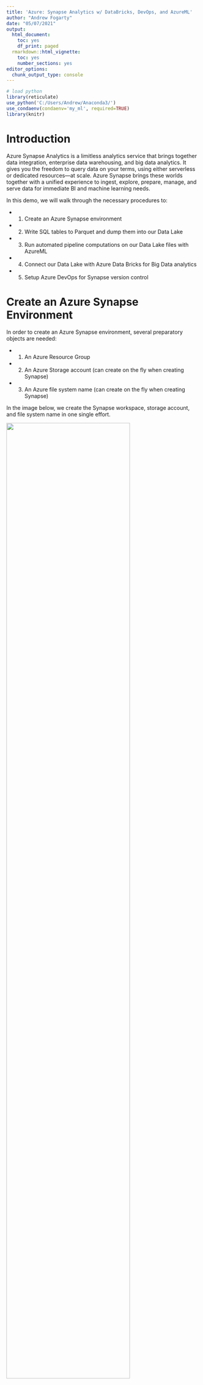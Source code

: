 ```yaml
---
title: 'Azure: Synapse Analytics w/ DataBricks, DevOps, and AzureML'
author: "Andrew Fogarty"
date: "05/07/2021"
output:
  html_document:
    toc: yes
    df_print: paged
  rmarkdown::html_vignette:
    toc: yes
    number_sections: yes
editor_options:
  chunk_output_type: console
---
```


```r
# load python
library(reticulate)
use_python('C:/Users/Andrew/Anaconda3/')
use_condaenv(condaenv='my_ml', required=TRUE)
library(knitr)
```



# Introduction

Azure Synapse Analytics is a limitless analytics service that brings together data integration, enterprise data warehousing, and big data analytics. It gives you the freedom to query data on your terms, using either serverless or dedicated resources—at scale. Azure Synapse brings these worlds together with a unified experience to ingest, explore, prepare, manage, and serve data for immediate BI and machine learning needs.


In this demo, we will walk through the necessary procedures to:

* 1. Create an Azure Synapse environment
* 2. Write SQL tables to Parquet and dump them into our Data Lake
* 3. Run automated pipeline computations on our Data Lake files with AzureML
* 4. Connect our Data Lake with Azure Data Bricks for Big Data analytics
* 5. Setup Azure DevOps for Synapse version control



# Create an Azure Synapse Environment

In order to create an Azure Synapse environment, several preparatory objects are needed:

* 1. An Azure Resource Group
* 2. An Azure Storage account (can create on the fly when creating Synapse)
* 3. An Azure file system name (can create on the fly when creating Synapse)

In the image below, we create the Synapse workspace, storage account, and file system name in one single effort.


![](1.png){ width=80% }


# Initiate Azure Synapse Analytics

We can now launch Azure Synapse Analytics, which looks like the below image:

![](2.png){ width=80% }


# Create SQL Server and Database

We will first create a basic SQL server and database with `AdventureWorks` data so that we can gain experience setting that up before we extract information from there. When creating the SQL server, ensure that you access the `Networking` tab and select: `Allow Azure services and resources to access this server`.

![](3.png){ width=80% }

## Create AdventureWorks Database

Azure makes it easy to load a SQL database with sample data. Once the SQL server is provisioned, we need to create an Azure SQL Database in a similar fashion. Ensure that on the `Additional settings` tab, you select `Sample` from `Use existing data`.

![](4.png){ width=80% }

## Giving Synapse Access to the SQL Server

Next, we need to create some specific permissions for Synapse such that it can connect to our SQL data base. This requires that we gain access to our SQL server to execute a few commands. There are two ways to do this:

1. Set a firewall allowance for your IP. On the SQL Database page, select `Set server firewall`. Find your IP address and specify it here; hit `Save`. Now, you can select `Query editor` on the SQL Database page and login with the username and password you instantiated.

![](5.png){ width=80% }

2. Set yourself as an Azure Active Directory admin over the SQL *Server*. Now, return to the SQL *Database*, select `Query editor`, and login with Azure Active Directory.

![](6.png){ width=80% }

### Query Editor Commands

Now that we have access to our SQL server, we need to execute a few commands to let our Synapse application have `Managed Identity` access to it.

```sql
create user [synapseaftemp] from external provider;
exec sp_addrolemember 'db_datareader', 'synapseaftemp';
```

This should successfully run. Now we are ready to instantiate a link to our SQL database with Azure Synapse.

![](7.png){ width=80% }

# Create a Connection to Azure SQL Database

To use a modern data warehousing technology like a Data Lake, we need to fill it with data. Data Lakes store data of any size, shape, and speed, and do all types of processing and analytics across platforms and languages. Synapse can fill our Data Lake with data from just about any source we can imagine, but to do that, we must setup connections between the sources of our data (e.g., SQL tables) and the sink (our Data Lake) so that we can copy the data and have our own versions for analysis.

Our first task is to connect to an Azure SQL Database which has the commonly known `AdventureWorks` data set already loaded. We take the following steps:

1. Select the `Data` tab
2. Select the `Linked`tab
3. Press the `+` sign 
4. Select `Integration dataset`
5. Select `Azure`
6. Select `Azure SQL Database` -- the data source we want a connection with
7. Provide a unique name for the connection; here we use `aw_tables`
8. Select `+` under Linked Service; as its our first time establishing a connection here
9. Provide another name for the linked service; here we use `sqldatabase_adventureworks`
10. Select the server from subscription (or manually)
11. Select the `Server name`: `awtempserver` 
12. Select the `Database name`: `adventureworks`
13. Select `Authentication type`: `Managed Identity` (the SQL commands above gave it this privilege)
14. Test the connection and create it if successful
15. Choose no specific table name (unless desired)
16. Select the `Import schema`: `None`

![](8.png){ width=80% }

We now have a connection established to our SQL database, select `Publish all`!


# Copy SQL Database Data to Azure Data Lake Storage Gen2


Now we are ready to retrieve data from our SQL database. We proceed with the following steps:

1. Select the `Integrate` tab on the left of Synapse
2. Press the `+` sign 
3. Select `Copy Data tool`
4. Select `Built-in copy task`
5. Press `Next`
6. For `Source data store`, select the `Connection`: `sqldatabase_adventureworks`
7. Select the tables we want to retrieve: `SalesLT.Address` and `SalesLT.Customer`
8. Press `Next`
9. Apply no filter -- Press `Next`
10. For `Destination data store`, select `Connection`: `synapseaftemp-WorkspaceDefaultStorage` (our ADLSGen2), `Folder path`: `root/RAW/adventure_works` (where the parquet files will be stored), `Folder name suffix`: replace `.txt` with `.parquet` (or the extension of the file you want to use in the next step)
11. For `File format settings`, select `Parquet` from `File format`, select `Next`
12. Specify our data copy pipeline with an interpretable name: `aw_datacopy_pipeline`
13. Review the `Summary` and select `Next`, and then `Finish`


Now we can take a peak into our data lake and see that our pipeline successfully extracted our tables and placed them into the `root/RAW/adventure_works` folder.

![](9.png){ width=80% }

# Integrate Synapse with AzureML

## Generate Service Principal Security

Next, lets see how we can access and analyze the information in our data lake in conjunction with AzureML. At this stage, we assume that you have created an AzureML resource, created a compute cluster to use, and created a new notebook.

Next, we need to create a Service Principal. Service Prinicpals manages authentication and comes into handy when we want to automate workflows. This type of authentication decouples the authentication process from any specific user and allows for managed access control. To create a Service Principal, we:

1. Enter Azure Active Directory from the Azure Portal
2. Select `App registrations`
3. Select `new registration`
4. Give it a unique and task familiar name, e.g., AzureML SP CHIECXO
5. Assign it a single tenant
6. Select `Register`

Next, we need to retrieve information of interest from the app registration page:

1. Application (client) ID
2. Directory (tenant) ID
3. Secret

The secret is obtained by selecting `Certificates & secrets` and generating a `new client secret`. Save this information, as follows, to a file named `.env`.

```
AML_TENANT_ID=Directory (tenant) ID
AML_PRINCIPAL_ID=Application (client) ID
AML_PRINCIPAL_PASS=Secret
```

We do this in order to hide away this information from our notebooks. We will store this file on AzureML and load it with the python package `python-dotenv`.

## Ensure AzureML is Updated

First, run these commands in a jupyter notebook:

```python
!pip install --upgrade azureml-core
!pip install --upgrade azureml-pipeline-core
!pip install --upgrade azureml-sdk
!pip install --upgrade azureml-defaults
!pip install python-dotenv
```

## Establish the Service Principal


```python
# instantiate the service principal
sp = ServicePrincipalAuthentication(tenant_id=os.environ['AML_TENANT_ID'],
                                    service_principal_id=os.environ['AML_PRINCIPAL_ID'],
                                    service_principal_password=os.environ['AML_PRINCIPAL_PASS'])
```

## Establish a Workspace


```python
# instantiate a workspace
ws = Workspace(subscription_id = "2c3b88a1-7aa0-4107-b413-d4c701e0afc8",
               resource_group = "rg_chie_training",
               auth=sp,  # use service principal auth
               workspace_name = "training_aml")

print("Found workspace {} at location {}".format(ws.name, ws.location))
```

## Establish a Compute Cluster


```python
# choose a name for your CPU cluster
cpu_cluster_name = "cpu-cluster"

# Verify that cluster does not exist already
try:
    cpu_cluster = ComputeTarget(workspace=ws, name=cpu_cluster_name)
    print('Found existing cluster, use it.')
except ComputeTargetException:
    compute_config = AmlCompute.provisioning_configuration(vm_size='Standard_DS3_v2',
                                                            idle_seconds_before_scaledown='400',
                                                            min_nodes=0,
                                                            max_nodes=4)
    cpu_cluster = ComputeTarget.create(ws, cpu_cluster_name, compute_config)

cpu_cluster.wait_for_completion(show_output=True)
```

## Create Compute Package Dependencies


```python
# create a new runconfig object
aml_run_config = RunConfiguration()

# use the aml_compute you created above. 
aml_run_config.target = cpu_cluster

# set docker base image to the default CPU-based image
aml_run_config.environment.docker.base_image = DEFAULT_CPU_IMAGE

# Use conda_dependencies.yml to create a conda environment in the Docker image for execution
aml_run_config.environment.python.user_managed_dependencies = False

# Specify CondaDependencies obj, add necessary packages
aml_run_config.environment.python.conda_dependencies = CondaDependencies.create(
    conda_packages=['pip', 'pandas', 'numpy', 'python==3.6'], 
    pip_packages=['azureml-core==1.31.0', 'azureml-sdk', 'python-dotenv'])

print ("Run configuration created.")
```


## Generate Access to the ADLSGen2 Data Lake

To setup a link to the Synapse ADLSGen2 Data Lake, we need to instantiate the code below and retrieve a bunch of information as follows:

1. `subscription_id`: the subscription ID of the ADLSGen2 account found on the Azure portal -> Containers
2. `resource_group`: the resource group that is paying for the ADLSGen2 account
3. `account_name`: the name of the storage account associated with the ADLSGen2 found on Azure portal -> Containers
4. `tenant_id`: the tenant ID of your organization
5. `client_id`: the Service Principal client ID. You must go to the Azure portal, click App Registration, and create a new app registration for the ADLSGen2 account. The client ID for this app registration goes here.
6. `client_secret`: the secret for the app registration. To create one, go to: Azure Active Directory -> App Registration (for #5 above) -> Certificates & secrets


```python
# set ADLS Gen2 storage account alias in AML
adlsgen2_datastore_name = 'my_lake'

# subscription id of ADLS account
subscription_id=os.getenv("ADL_SUBSCRIPTION", "redacted")
# resource group of ADLS account
resource_group=os.getenv("ADL_RESOURCE_GROUP", "redacted")

# ADLS Gen2 account name
account_name=os.getenv("ADLSGEN2_ACCOUNTNAME", "aflake")
# tenant id of service principal -> Azure Active Directory
tenant_id=os.getenv("ADLSGEN2_TENANT", "redacted")
# client id of service principal -> Azure Active Directory -> App Registration
client_id=os.getenv("ADLSGEN2_CLIENTID", "redacted")
# the secret of service principal -> Azure Active Directory -> App Registration -> Certificates & secrets
client_secret=os.getenv("ADLSGEN2_CLIENT_SECRET", "redacted") 

adlsgen2_datastore = Datastore.register_azure_data_lake_gen2(workspace=ws,
                                                             datastore_name=adlsgen2_datastore_name,
                                                             account_name=account_name, # ADLS Gen2 account name
                                                             filesystem='root', # ADLS Gen2 filesystem
                                                             tenant_id=tenant_id, # tenant id of sp
                                                             client_id=client_id, # client id of sp
                                                             client_secret=client_secret) # the secret of sp
```



## Pipeline Preparation

Notice that the location information below ignores `root`, the name of the container for the ADLSGen2 account. This is necessary because we already specify the filesystem above in `adlsgen2_datastore`.

```python
# create a Dataset object from parquet files located on the data lake
my_dataset = Dataset.Tabular.from_parquet_files([(adlsgen2_datastore, '/RAW/adventure_works/SalesLTAddress.parquet')])
```

```python
# location to write pipeline output to
step1_output_data_adlsgen2 = OutputFileDatasetConfig(name="processed_data",
                                                    destination=(adlsgen2_datastore, "/RAW/out")
                                                    ).as_upload(overwrite=True)
```

Next we instantiate a `PythonScriptStep` which is the workhorse of an AzureML pipeline.

```python
# pipeline step 1
step1 = PythonScriptStep(
    name="generate_data",
    inputs=[my_dataset.as_named_input('raw_data')],
    script_name="scripts/do_stuff.py",
    arguments=["--save", step1_output_data_adlsgen2],
    runconfig=aml_run_config,
    allow_reuse=False
)
```

## Create do_stuff.py Pipeline Script

To do things to our parquet data, we need to prepare our `scripts/do_stuff.py` file located in AzureML very carefully. Below is an minimally working example:


```python
#
import os
from azureml.core import Run
import argparse
import pandas as pd

# load argparse
# note that --save refers to --save in PythonScriptStep
parser = argparse.ArgumentParser()
parser.add_argument("--save", type=str)
args = parser.parse_args()

# access input data
# note that 'raw_data' refers to my_dataset.as_named_input('raw_data') in PythonScriptStep
run = Run.get_context()
raw_data = run.input_datasets["raw_data"]

# turn the data into a dataframe
df1 = raw_data.to_pandas_dataframe()

# do something to the dataframe here



# finish by writing the processed data to storage
if not (args.save is None):
    os.makedirs(args.save, exist_ok=True)
    print("%s created" % args.save)
    path = args.save + "/processed.parquet"  # file name for parquet in ADLSGen2
    write_df = df1.to_parquet(path)
    
#
```

## Execute the Pipeline

Now we can execute the pipeline. If successful, we will move on to publish it so we can continually trigger it as our needs require.

```python
# build the pipeline
pipeline1 = Pipeline(workspace=ws, steps=[step1])

# validate the pipeline
pipeline1.validate

# submit a pipeline run
pipeline_run1 = Experiment(ws, 'run_synapse_data').submit(pipeline1)

# run and wait for completion to check its results
pipeline_run1.wait_for_completion(show_output=True)
```


## Publish the Pipeline

If we want to run this pipeline repeatedly through Synapse or AzureML, we need to publish it. The endpoint below provides the unique identifiers needed to select the pipeline from among the many we create.


```python
# publish the pipeline for use in Synapse
published_pipeline = pipeline_run1.publish_pipeline(
    name='synapse_aml_pipeline',
    description='Endpoint for transforming synapse data and uploading to blob storage',
    version='1.0')

print(published_pipeline.endpoint)
```





# Create a Synapse-AzureML Pipeline


To close the Synapse -> AzureML pipeline loop, we need to establish a link between AzureML and Synapse so we can hook up our pipeline. To do so, we need to go into our AzureML resource and give our Synapse application a `contributor` role through `Access control (IAM)`. Once complete, we must do the following in Synapse to establish a connection:

1. Select the `Integrate` tab on the left of Synapse
2. Under the `Activities` column, select `Machine Learning` and drag `Machine Learning Execute Pipeline` onto the pipeline space.
3. Click `Machine Learning Execute Pipeline` and select the `Settings` tab.
4. Establish a new Azure Machine Learning linked service
5. Test the connection and save.


## Run AzureML Pipeline after Synapse Copies Fresh Data to the ADLSGen2

With a connection in hand, we can now connect our Synapse pipeline to AzureML such that after Synapse brings in fresh data to our data lake we can then have AzureML run some arbitrarily complex processing on it and save its output back to our data lake. To do so, we need to:

1. Select the `Machine Learning Execute Pipeline`
2. Select `Settings`
3. For `Machine Learning pipeline name`, choose our published pipeline name: `synapse_aml_pipeline`
4. For `Machine learning pipeline ID`, choose the most recent result, or, the value returned from the above command in AzureML: `print(published_pipeline.endpoint)`
5. Publish


![](10.png){ width=80% }


## Trigger the Synapse-AzureML Pipeline

We are now ready to trigger the full pipeline which will:


1. Copy fresh data from our SQL database and place it into our data lake
2. AzureML will read and arbitrarily transform the data and then save it back to the data lake into the `out` folder

To run this operation, we need to select the `Integrate` tab on the left and select `Add trigger` -> `Trigger Now`.


# Connect Azure Data Lake Storage Gen2 to Azure Data Bricks

Our next logical task is to use our data in analysis with Data Bricks for parallel computing. To begin this process, we want to create an Azure Databricks workspace through the Azure Services homepage.


![](11.png){ width=80% }

With our Data Bricks instance created, our next step is to create the security architecture that will allow Data Bricks to interact with our Data Lake.


Our first step is to create a key vault named `dbkvdemo` using Azure `Key vaults`. Next, we access Azure `App registrations` and create a new registration called `db_app`. We want to extract a couple important items from our registration once it is completed:

* Application (client) ID: 40ee072f-1759-4148-956a-c9f395cd5ad0
* Directory (tenant) ID: 72f988bf-86f1-41af-91ab-2d7cd011db47

Next, we need to create a `Client secret` inside our `App registrations` for `db_app`. We do this by selecting `Certificates & secrets` in the left pane, clicking `+` for `New client secret`, adding a description `db_secret` and setting an appropriate expiration. We then want to copy the value for `db_secret` which should now be visible and will no longer be available after we leave this window: h_tVc.b2Z-Pq-alr~WU56mNm8V00Sez8l6.

Now, we need to return to our `Key vaults` where we select our key vault `dbkvdemo` and select `Secrets` on the left pane. We then select `+ Generate/Import`, give it a name, `dbappkey`, and give it the value from the `App registrations` -> `Certificates & secrets` -> `Client secrets` -> `Value` (h_tVc.b2Z-Pq-alr~WU56mNm8V00Sez8l6).

Now, we need to create a `Secret Scope` in Data Bricks. We can access that by opening our Data Bricks connection and editing its URL like so: `https://adb-368901377989901.1.azuredatabricks.net/?o=368901377989901` such that we add on this to the end: `#secrets/createScope`. We set our `ScopeName` to `db_scope`. Ensure that `Manage Principal` reads as `All Users` as `Creator` requires the premium subscription. For the `DNS Name` we can get that information from opening our `Key vault` -> `Properties` -> `Vault URI` (https://dbkvdemo.vault.azure.net/). The `Resource ID` is found on the same page under `Resource ID` and starts with `/subscriptions/`.


With our `Secret Scope` created, we can now create a new notebook and try accessing our Data Lake. To instantiate the access, we want to fill out the following code:

```python
configs = {"fs.azure.account.auth.type": "OAuth",
          "fs.azure.account.oauth.provider.type": "org.apache.hadoop.fs.azurebfs.oauth2.ClientCredsTokenProvider",
          "fs.azure.account.oauth2.client.id": "<application-id>",
          "fs.azure.account.oauth2.client.secret": dbutils.secrets.get(scope="<scope-name>",key="<service-credential-key-name>"),
          "fs.azure.account.oauth2.client.endpoint": "https://login.microsoftonline.com/<directory-id>/oauth2/token"}

# Optionally, you can add <directory-name> to the source URI of your mount point.
dbutils.fs.mount(
  source = "abfss://<container-name>@<storage-account-name>.dfs.core.windows.net/",
  mount_point = "/mnt/<mount-name>",
  extra_configs = configs)
```

Where we replace the following fields with this data:

* `<application-id>`: The application (client) ID value found in our `App registrations`.
* `<scope-name>`: Our Data Bricks `Secret Scope` name: `db_scope`
* `<service-credential-key-name>`: The name of the `Secret` created under `Secrets` in Azure `Key vaults`. In our case, `dbappkey`.
* `<directory-id>`: The directly (tenant) ID found in our `App registrations`
* `<container-name>`: The name of our container for our Data Lake: `demolake` (found in Azure `Storage accounts`)
* `<storage-account-name>`: The name of the Azure storage account: `demoaf`
* `<mount-name>`: We will remove this and mount at the base of our Data Lake

Lastly, we need to provide some accesses to our Data Lake. To do so, navigate to the Azure `Storage accounts` and select `Access Control (IAM)`. Next we select `Add role assignment` and select `Storage Blob Data Contributor` because we want to read and write data through our Data Bricks application. We need to assign this privilege to a member, so we click `+ Select members` and in the search box, we enter our `App registration` name that we made earlier in this process named: `db_app`. We then review/assign the assignment. This may take a few minutes for the security to work.

Now we can inject all of this data into our Data Bricks Notebook like so:

![](12.png){ width=80% }

And we can see we now that have access to the parquet files located in our Data Lake and we can proceed with cleaning our data.



# Setup Azure DevOps in Synapse for Git control


Lastly, we want to create and setup Azure DevOps inside Synapse for a few reasons. First, we want to instantiate version control and second, we want to backup our work.

Our first step is to access Azure DevOps (https://dev.azure.com/) which is hosted outside of the usual Azure services cloud portal. Inside DevOps, we want to create a new project, called `synapse_demo` and initiate a repo

![](13.png){ width=80% }


Next, in Azure Synapse, we want to select the `Manage` tab on the left and select `Git configuration` and connect to our recently created repo on DevOps. For the `collaboration_branch` we should create a new branch called `dev` (unlike the picture below) to separate our work from `main`.

![](14.png){ width=80% }

We now have version control working in Synapse. Next, we will hit `Publish` at the top to send our work to DevOps and we will notice that in the `dev` branch, Synapse has pushed our pipelines and integrated dataset connections to DevOps. Our work is now backed up.

![](15.png){ width=80% }

# Copy Data From Kusto Servers to Data Lake


Within Microsoft, Kusto servers are often used to store and retrieve data. Yet, extracting bulk data from Kusto servers can be tricky, owing to their limits on file sizes and memory limitations. The code below, set in the `Source` section of our copy data tool, lets us extract any amount of information we desire and copy it to our data lake.

```python
set query_fanout_nodes_percent = 50;
let startTime = ago(3d);
let endTime = ago(0d);
cluster("kusto.windows.net").database("db1").nodecpuinfo
| where TIMESTAMP between (startTime .. endTime)
| project TIMESTAMP, Var1, Var2, Var3
| take 1750000;
```








